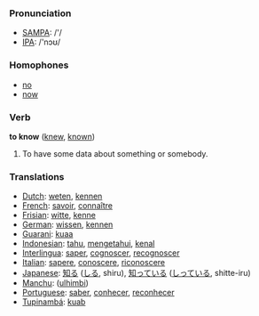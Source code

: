 === Pronunciation ===
*[[w:SAMPA|SAMPA]]: /'/
*[[w:IPA|IPA]]: /'nɔʊ/

=== Homophones ===
*[[no]]
*[[now]]

=== Verb ===

'''to know''' ([[knew]], [[known]])

#To have some data about something or somebody.

=== Translations ===
*[[Dutch]]: [[weten]], [[kennen]]
*[[French]]: [[savoir]], [[connaître]]
*[[Frisian]]: [[witte]], [[kenne]]
*[[German]]: [[wissen]], [[kennen]]
*[[Guarani]]: [[kuaa]]
*[[Indonesian]]: [[tahu]], [[tahu|mengetahui]], [[kenal]]
*[[Interlingua]]: [[saper]], [[cognoscer]], [[recognoscer]]
*[[Italian]]: [[sapere]], [[conoscere]], [[riconoscere]]
*[[Japanese]]: [[知る]] ([[しる]], shiru), [[知っている]] ([[しっている]], shitte-iru)
*[[Manchu]]: ([[ulhimbi]])
*[[Portuguese]]: [[saber]], [[conhecer]], [[reconhecer]]
*[[Tupinambá]]: [[kuab]]